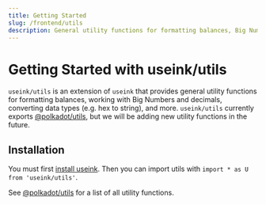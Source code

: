 ```yaml
---
title: Getting Started
slug: /frontend/utils
description: General utility functions for formatting balances, Big Numbers, converting data types, and more.
---
```


# Getting Started with useink/utils 

`useink/utils` is an extension of `useink` that provides general utility functions for
formatting balances, working with Big Numbers and decimals, converting data types (e.g.
hex to string), and more. `useink/utils` currently exports
[@polkadot/utils](https://github.com/polkadot-js/common/tree/master/packages/util/src),
but we will be adding new utility functions in the future.

## Installation

You must first [install useink](/frontend/getting-started#installation).
Then you can import utils with `import * as U from 'useink/utils'`.

See [@polkadot/utils](https://github.com/polkadot-js/common/tree/master/packages/util/src)
for a list of all utility functions.